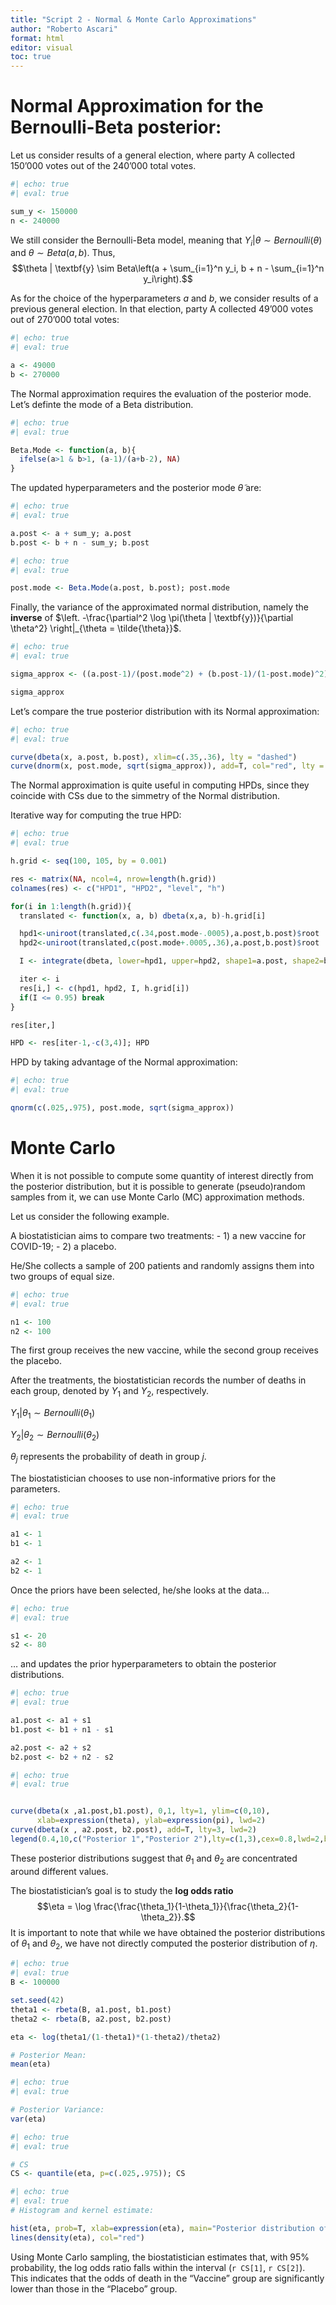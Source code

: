 ```yaml
---
title: "Script 2 - Normal & Monte Carlo Approximations"
author: "Roberto Ascari"
format: html
editor: visual
toc: true
---
```


# Normal Approximation for the Bernoulli-Beta posterior:

Let us consider results of a general election, where party A collected 150'000 votes out of the 240'000 total votes.

```r
#| echo: true
#| eval: true

sum_y <- 150000
n <- 240000
```

We still consider the Bernoulli-Beta model, meaning that $Y_i | \theta \sim Bernoulli(\theta)$ and $\theta \sim Beta(a, b)$. Thus, $$\theta | \textbf{y} \sim Beta\left(a + \sum_{i=1}^n y_i, b + n - \sum_{i=1}^n y_i\right).$$

As for the choice of the hyperparameters $a$ and $b$, we consider results of a previous general election. In that election, party A collected 49'000 votes out of 270'000 total votes:

```r
#| echo: true
#| eval: true

a <- 49000
b <- 270000
```

The Normal approximation requires the evaluation of the posterior mode. Let's definte the mode of a Beta distribution.

```r
#| echo: true
#| eval: true

Beta.Mode <- function(a, b){
  ifelse(a>1 & b>1, (a-1)/(a+b-2), NA)
}
```

The updated hyperparameters and the posterior mode $\tilde{\theta}$ are:

```r
#| echo: true
#| eval: true

a.post <- a + sum_y; a.post
b.post <- b + n - sum_y; b.post
```

```r
#| echo: true
#| eval: true

post.mode <- Beta.Mode(a.post, b.post); post.mode
```

Finally, the variance of the approximated normal distribution, namely the **inverse** of $\left. -\frac{\partial^2 \log \pi(\theta | \textbf{y})}{\partial \theta^2} \right|_{\theta = \tilde{\theta}}$.

```r
#| echo: true
#| eval: true

sigma_approx <- ((a.post-1)/(post.mode^2) + (b.post-1)/(1-post.mode)^2)^(-1)

sigma_approx
```

Let's compare the true posterior distribution with its Normal approximation:

```r
#| echo: true
#| eval: true

curve(dbeta(x, a.post, b.post), xlim=c(.35,.36), lty = "dashed")
curve(dnorm(x, post.mode, sqrt(sigma_approx)), add=T, col="red", lty = "dotted")
```

The Normal approximation is quite useful in computing HPDs, since they coincide with CSs due to the simmetry of the Normal distribution.

Iterative way for computing the true HPD:

```r
#| echo: true
#| eval: true

h.grid <- seq(100, 105, by = 0.001)

res <- matrix(NA, ncol=4, nrow=length(h.grid))
colnames(res) <- c("HPD1", "HPD2", "level", "h")

for(i in 1:length(h.grid)){
  translated <- function(x, a, b) dbeta(x,a, b)-h.grid[i]

  hpd1<-uniroot(translated,c(.34,post.mode-.0005),a.post,b.post)$root
  hpd2<-uniroot(translated,c(post.mode+.0005,.36),a.post,b.post)$root

  I <- integrate(dbeta, lower=hpd1, upper=hpd2, shape1=a.post, shape2=b.post)$value

  iter <- i
  res[i,] <- c(hpd1, hpd2, I, h.grid[i])
  if(I <= 0.95) break
}

res[iter,]

HPD <- res[iter-1,-c(3,4)]; HPD
```

HPD by taking advantage of the Normal approximation:

```r
#| echo: true
#| eval: true

qnorm(c(.025,.975), post.mode, sqrt(sigma_approx))
```

# Monte Carlo

When it is not possible to compute some quantity of interest directly from the posterior distribution, but it is possible to generate (pseudo)random samples from it, we can use Monte Carlo (MC) approximation methods.

Let us consider the following example.

A biostatistician aims to compare two treatments: - 1) a new vaccine for COVID-19; - 2) a placebo.

He/She collects a sample of 200 patients and randomly assigns them into two groups of equal size.

```r
#| echo: true
#| eval: true

n1 <- 100
n2 <- 100
```

The first group receives the new vaccine, while the second group receives the placebo.

After the treatments, the biostatistician records the number of deaths in each group, denoted by $Y_1$ and $Y_2$, respectively.

$Y_1|\theta_1 \sim Bernoulli(\theta_1)$

$Y_2| \theta_2 \sim Bernoulli(\theta_2)$

$\theta_j$ represents the probability of death in group $j$.

The biostatistician chooses to use non-informative priors for the parameters.

```r
#| echo: true
#| eval: true

a1 <- 1
b1 <- 1

a2 <- 1
b2 <- 1
```

Once the priors have been selected, he/she looks at the data...

```r
#| echo: true
#| eval: true

s1 <- 20
s2 <- 80
```

... and updates the prior hyperparameters to obtain the posterior distributions.

```r
#| echo: true
#| eval: true

a1.post <- a1 + s1
b1.post <- b1 + n1 - s1

a2.post <- a2 + s2
b2.post <- b2 + n2 - s2
```

```r
#| echo: true
#| eval: true


curve(dbeta(x ,a1.post,b1.post), 0,1, lty=1, ylim=c(0,10),
      xlab=expression(theta), ylab=expression(pi), lwd=2)
curve(dbeta(x , a2.post, b2.post), add=T, lty=3, lwd=2)
legend(0.4,10,c("Posterior 1","Posterior 2"),lty=c(1,3),cex=0.8,lwd=2,bty="n")
```

These posterior distributions suggest that $\theta_1$ and $\theta_2$ are concentrated around different values.

The biostatistician's goal is to study the **log odds ratio** $$\eta = \log \frac{\frac{\theta_1}{1-\theta_1}}{\frac{\theta_2}{1-\theta_2}}.$$ It is important to note that while we have obtained the posterior distributions of $\theta_1$ and $\theta_2$, we have not directly computed the posterior distribution of $\eta$.

```r
#| echo: true
#| eval: true
B <- 100000

set.seed(42)
theta1 <- rbeta(B, a1.post, b1.post)
theta2 <- rbeta(B, a2.post, b2.post)

eta <- log(theta1/(1-theta1)*(1-theta2)/theta2)

# Posterior Mean:
mean(eta)
```

```r
#| echo: true
#| eval: true

# Posterior Variance:
var(eta)
```

```r
#| echo: true
#| eval: true

# CS
CS <- quantile(eta, p=c(.025,.975)); CS
```

```r
#| echo: true
#| eval: true
# Histogram and kernel estimate:

hist(eta, prob=T, xlab=expression(eta), main="Posterior distribution of log OR")
lines(density(eta), col="red")
```

Using Monte Carlo sampling, the biostatistician estimates that, with 95% probability, the log odds ratio falls within the interval (`r CS[1]`, `r CS[2]`).\
This indicates that the odds of death in the "Vaccine" group are significantly lower than those in the "Placebo" group.
